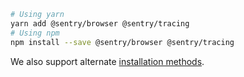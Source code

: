 ```bash {tabTitle: ESM}
# Using yarn
yarn add @sentry/browser @sentry/tracing
# Using npm
npm install --save @sentry/browser @sentry/tracing
```

<Note>

We also support alternate [installation methods](/platforms/javascript/install/).

</Note>
